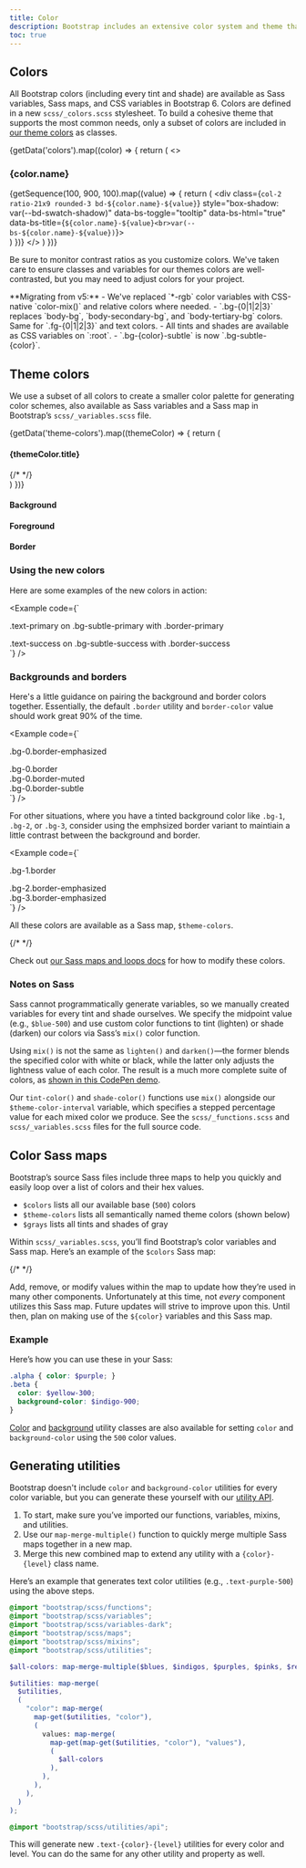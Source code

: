 ```yaml
---
title: Color
description: Bootstrap includes an extensive color system and theme that works out of the box for light and dark mode, and can be completely customized for any project.
toc: true
---
```



## Colors

All Bootstrap colors (including every tint and shade) are available as Sass variables, Sass maps, and CSS variables in Bootstrap 6. Colors are defined in a new `scss/_colors.scss` stylesheet. To build a cohesive theme that supports the most common needs, only a subset of colors are included in [our theme colors](#theme-colors) as classes.

{getData('colors').map((color) => {
  return (
    <>
      <h3 class="text-capitalize">{color.name}</h3>
      <div class="grid gap-3 mb-3">
        {getSequence(100, 900, 100).map((value) => {
          return (
            <div class={`col-2 ratio-21x9 rounded-3 bd-${color.name}-${value}`}
              style="box-shadow: var(--bd-swatch-shadow)"
              data-bs-toggle="tooltip"
              data-bs-html="true"
              data-bs-title={`${color.name}-${value}<br>var(--bs-${color.name}-${value})`}>
            </div>
          )
        })}
      </div>
    </>
  )
})}

Be sure to monitor contrast ratios as you customize colors. We've taken care to ensure classes and variables for our themes colors are well-contrasted, but you may need to adjust colors for your project.

<Callout type="info">
**Migrating from v5:**
- We've replaced `*-rgb` color variables with CSS-native `color-mix()` and relative colors where needed.
- `.bg-{0|1|2|3}` replaces `body-bg`, `body-secondary-bg`, and `body-tertiary-bg` colors. Same for `.fg-{0|1|2|3}` and text colors.
- All tints and shades are available as CSS variables on `:root`.
- `.bg-{color}-subtle` is now `.bg-subtle-{color}`.
</Callout>

## Theme colors

We use a subset of all colors to create a smaller color palette for generating color schemes, also available as Sass variables and a Sass map in Bootstrap’s `scss/_variables.scss` file.

<div class="row small">
  {getData('theme-colors').map((themeColor) => {
    return (
      <div class="d-flex flex-column gap-2 mb-4">
        <h4>{themeColor.title}</h4>
        <div class="grid grid-cols-5 gap-3 text-lowercase">
          <ThemeColorSwatch title={themeColor.title} name={themeColor.name} variant="base" />
          <ThemeColorSwatch title={themeColor.title} name={themeColor.name} variant="text" />
          <ThemeColorSwatch title={themeColor.title} name={themeColor.name} variant="bg" />
          <ThemeColorSwatch title={themeColor.title} name={themeColor.name} variant="bg-subtle" />
          <ThemeColorSwatch title={themeColor.title} name={themeColor.name} variant="bg-muted" />
          {/* <ThemeColorSwatch title={themeColor.title} name={themeColor.name} variant="bg-emphasized" /> */}
          <ThemeColorSwatch title={themeColor.title} name={themeColor.name} variant="border" />
          <ThemeColorSwatch title={themeColor.title} name={themeColor.name} variant="focus-ring" />
          <ThemeColorSwatch title={themeColor.title} name={themeColor.name} variant="contrast" />
        </div>
      </div>
    )
  })}
</div>

<div class="d-flex flex-column gap-2 mb-4">
  <h4>Background</h4>
  <div class="grid grid-cols-5 gap-3 text-lowercase">
    <ThemeColorSwatch variable="bg-0" />
    <ThemeColorSwatch variable="bg-1" />
    <ThemeColorSwatch variable="bg-2" />
    <ThemeColorSwatch variable="bg-3" />
  </div>
</div>

<div class="d-flex flex-column gap-2 mb-4">
  <h4>Foreground</h4>
  <div class="grid grid-cols-5 gap-3 text-lowercase">
    <ThemeColorSwatch variable="fg-0" />
    <ThemeColorSwatch variable="fg-1" />
    <ThemeColorSwatch variable="fg-2" />
    <ThemeColorSwatch variable="fg-3" />
  </div>
</div>

<div class="d-flex flex-column gap-2 mb-4">
  <h4>Border</h4>
  <div class="grid grid-cols-5 gap-3 text-lowercase">
    <ThemeColorSwatch variable="border" />
    <ThemeColorSwatch variable="border-muted" />
    <ThemeColorSwatch variable="border-subtle" />
    <ThemeColorSwatch variable="border-emphasized" />
  </div>
</div>

### Using the new colors

Here are some examples of the new colors in action:

<Example code={`<div class="p-3 mb-3 text-primary bg-subtle-primary border border-primary rounded-3">
    .text-primary on .bg-subtle-primary with .border-primary
</div>

<div class="p-3 mb-3 text-success bg-subtle-success border border-success rounded-3">
    .text-success on .bg-subtle-success with .border-success
</div>`} />

### Backgrounds and borders

Here's a little guidance on pairing the background and border colors together. Essentially, the default `.border` utility and `border-color` value should work great 90% of the time.

<Example code={`<div class="p-3 mb-3 bg-0" style="border: 1px solid var(--bs-border-emphasized)">.bg-0.border-emphasized</div>
<div class="p-3 mb-3 bg-0" style="border: 1px solid var(--bs-border)">.bg-0.border</div>
<div class="p-3 mb-3 bg-0" style="border: 1px solid var(--bs-border-muted)">.bg-0.border-muted</div>
<div class="p-3 mb-3 bg-0" style="border: 1px solid var(--bs-border-subtle)">.bg-0.border-subtle</div>`} />

For other situations, where you have a tinted background color like `.bg-1`, `.bg-2`, or `.bg-3`, consider using the emphsized border variant to maintiain a little contrast between the background and border.

<Example code={`<div class="p-3 mb-3 bg-1" style="border: 1px solid var(--bs-border)">.bg-1.border</div>
<div class="p-3 mb-3 bg-2" style="border: 1px solid var(--bs-border-emphasized)">.bg-2.border-emphasized</div>
<div class="p-3 mb-3 bg-3" style="border: 1px solid var(--bs-border-emphasized)">.bg-3.border-emphasized</div>`} />

All these colors are available as a Sass map, `$theme-colors`.

{/* <ScssDocs name="theme-colors-map" file="scss/_variables.scss" /> */}

Check out [our Sass maps and loops docs]([[docsref:/customize/sass#maps-and-loops]]) for how to modify these colors.

### Notes on Sass

Sass cannot programmatically generate variables, so we manually created variables for every tint and shade ourselves. We specify the midpoint value (e.g., `$blue-500`) and use custom color functions to tint (lighten) or shade (darken) our colors via Sass’s `mix()` color function.

Using `mix()` is not the same as `lighten()` and `darken()`—the former blends the specified color with white or black, while the latter only adjusts the lightness value of each color. The result is a much more complete suite of colors, as [shown in this CodePen demo](https://codepen.io/emdeoh/pen/zYOQOPB).

Our `tint-color()` and `shade-color()` functions use `mix()` alongside our `$theme-color-interval` variable, which specifies a stepped percentage value for each mixed color we produce. See the `scss/_functions.scss` and `scss/_variables.scss` files for the full source code.

## Color Sass maps

Bootstrap’s source Sass files include three maps to help you quickly and easily loop over a list of colors and their hex values.

- `$colors` lists all our available base (`500`) colors
- `$theme-colors` lists all semantically named theme colors (shown below)
- `$grays` lists all tints and shades of gray

Within `scss/_variables.scss`, you’ll find Bootstrap’s color variables and Sass map. Here’s an example of the `$colors` Sass map:

{/* <ScssDocs name="colors-map" file="scss/_variables.scss" /> */}

Add, remove, or modify values within the map to update how they’re used in many other components. Unfortunately at this time, not _every_ component utilizes this Sass map. Future updates will strive to improve upon this. Until then, plan on making use of the `${color}` variables and this Sass map.

### Example

Here’s how you can use these in your Sass:

```scss
.alpha { color: $purple; }
.beta {
  color: $yellow-300;
  background-color: $indigo-900;
}
```

[Color]([[docsref:/utilities/colors]]) and [background]([[docsref:/utilities/background]]) utility classes are also available for setting `color` and `background-color` using the `500` color values.

## Generating utilities

Bootstrap doesn't include `color` and `background-color` utilities for every color variable, but you can generate these yourself with our [utility API]([[docsref:/utilities/api]]).

1. To start, make sure you’ve imported our functions, variables, mixins, and utilities.
2. Use our `map-merge-multiple()` function to quickly merge multiple Sass maps together in a new map.
3. Merge this new combined map to extend any utility with a `{color}-{level}` class name.

Here’s an example that generates text color utilities (e.g., `.text-purple-500`) using the above steps.

```scss
@import "bootstrap/scss/functions";
@import "bootstrap/scss/variables";
@import "bootstrap/scss/variables-dark";
@import "bootstrap/scss/maps";
@import "bootstrap/scss/mixins";
@import "bootstrap/scss/utilities";

$all-colors: map-merge-multiple($blues, $indigos, $purples, $pinks, $reds, $oranges, $yellows, $greens, $teals, $cyans);

$utilities: map-merge(
  $utilities,
  (
    "color": map-merge(
      map-get($utilities, "color"),
      (
        values: map-merge(
          map-get(map-get($utilities, "color"), "values"),
          (
            $all-colors
          ),
        ),
      ),
    ),
  )
);

@import "bootstrap/scss/utilities/api";
```

This will generate new `.text-{color}-{level}` utilities for every color and level. You can do the same for any other utility and property as well.
